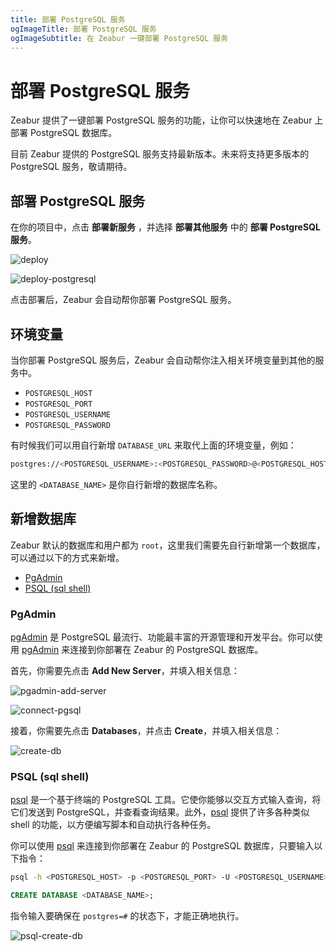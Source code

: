```yaml
---
title: 部署 PostgreSQL 服务
ogImageTitle: 部署 PostgreSQL 服务
ogImageSubtitle: 在 Zeabur 一键部署 PostgreSQL 服务
---
```



# 部署 PostgreSQL 服务

Zeabur 提供了一键部署 PostgreSQL 服务的功能，让你可以快速地在 Zeabur 上部署 PostgreSQL 数据库。

<Callout type="info" emoji="ℹ️">
  目前 Zeabur 提供的 PostgreSQL 服务支持最新版本。未来将支持更多版本的 PostgreSQL 服务，敬请期待。
</Callout>

## 部署 PostgreSQL 服务

在你的项目中，点击 **部署新服务** ，并选择 **部署其他服务** 中的 **部署 PostgreSQL 服务**。

![deploy](/framework/deploy.zh-CN.png)

![deploy-postgresql](/databases/deploy-postgresql.zh-CN.png)

点击部署后，Zeabur 会自动帮你部署 PostgreSQL 服务。

## 环境变量

当你部署 PostgreSQL 服务后，Zeabur 会自动帮你注入相关环境变量到其他的服务中。

 - `POSTGRESQL_HOST`
 - `POSTGRESQL_PORT`
 - `POSTGRESQL_USERNAME`
 - `POSTGRESQL_PASSWORD`

有时候我们可以用自行新增 `DATABASE_URL` 来取代上面的环境变量，例如：

```bash copy
postgres://<POSTGRESQL_USERNAME>:<POSTGRESQL_PASSWORD>@<POSTGRESQL_HOST>:<POSTGRESQL_PORT>/<DATABASE_NAME>
```

这里的 `<DATABASE_NAME>` 是你自行新增的数据库名称。

## 新增数据库

Zeabur 默认的数据库和用户都为 `root`，这里我们需要先自行新增第一个数据库，可以通过以下的方式来新增。

 - [PgAdmin](#pgadmin)
 - [PSQL (sql shell)](#psql-sql-shell)

### PgAdmin

[pgAdmin](https://www.pgadmin.org/) 是 PostgreSQL 最流行、功能最丰富的开源管理和开发平台。你可以使用 [pgAdmin](https://www.pgadmin.org/) 来连接到你部署在 Zeabur 的 PostgreSQL 数据库。

首先，你需要先点击 **Add New Server**，并填入相关信息：

![pgadmin-add-server](/databases/pgsql/pgadmin-add-server.jpg)

![connect-pgsql](/databases/pgsql/connect-pgsql.png)

接着，你需要先点击 **Databases**，并点击 **Create**，并填入相关信息：

![create-db](/databases/pgsql/create-db.png)

### PSQL (sql shell)

[psql](https://www.postgresql.org/docs/current/app-psql.html) 是一个基于终端的 PostgreSQL 工具。它使你能够以交互方式输入查询，将它们发送到 PostgreSQL，并查看查询结果。此外，[psql](https://www.postgresql.org/docs/current/app-psql.html) 提供了许多各种类似 shell 的功能，以方便编写脚本和自动执行各种任务。

你可以使用 [psql](https://www.postgresql.org/docs/current/app-psql.html) 来连接到你部署在 Zeabur 的 PostgreSQL 数据库，只要输入以下指令：

```bash copy
psql -h <POSTGRESQL_HOST> -p <POSTGRESQL_PORT> -U <POSTGRESQL_USERNAME> -W
```

```sql copy
CREATE DATABASE <DATABASE_NAME>;
```

指令输入要确保在 `postgres=#` 的状态下，才能正确地执行。

![psql-create-db](/databases/pgsql/psql-create-db.png)

